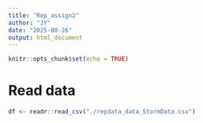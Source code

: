```yaml
---
title: "Rep_assign2"
author: "JY"
date: "2025-08-26"
output: html_document
---
```


```r
knitr::opts_chunk$set(echo = TRUE)
```

# Read data
```r
df <- readr::read_csv("./repdata_data_StormData.csv")
```


```r

```

